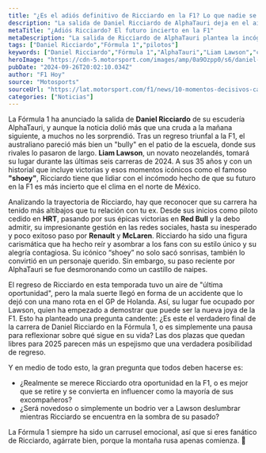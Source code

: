 ```yaml
---
title: "¿Es el adiós definitivo de Ricciardo en la F1? Lo que nadie se atreve a decir"
description: "La salida de Daniel Ricciardo de AlphaTauri deja en el aire su futuro en la F1. ¿Es este el final de su carrera o solo una pausa? Descúbrelo aquí."
metaTitle: "¿Adiós Ricciardo? El futuro incierto en la F1"
metaDescription: "La salida de Ricciardo de AlphaTauri plantea la incógnita: ¿el fin de su carrera en F1 o solo un tropiezo? ¡No te lo pierdas!"
tags: ["Daniel Ricciardo","Fórmula 1","pilotos"]
keywords: ["Daniel Ricciardo","Fórmula 1","AlphaTauri","Liam Lawson","carrera de pilotos"]
heroImage: "https://cdn-5.motorsport.com/images/amp/0a9Ozpp0/s6/daniel-ricciardo-mclaren-1st-p.jpg"
pubDate: "2024-09-26T20:02:10.034Z"
author: "F1 Hoy"
source: "Motosports"
sourceUrl: "https://lat.motorsport.com/f1/news/10-momentos-decisivos-carrera-daniel-ricciardo-f1/10658241/?utm_source=RSS&utm_medium=referral&utm_campaign=RSS-F1&utm_term=News&utm_content=lat"
categories: ["Noticias"]
---
```

La Fórmula 1 ha anunciado la salida de **Daniel Ricciardo** de su escudería AlphaTauri, y aunque la noticia dolió más que una cruda a la mañana siguiente, a muchos no les sorprendió. Tras un regreso triunfal a la F1, el australiano pareció más bien un "bully" en el patio de la escuela, donde sus rivales lo pasaron de largo. **Liam Lawson**, un novato neozelandés, tomará su lugar durante las últimas seis carreras de 2024. A sus 35 años y con un historial que incluye victorias y esos momentos icónicos como el famoso **"shoey"**, Ricciardo tiene que lidiar con el incómodo hecho de que su futuro en la F1 es más incierto que el clima en el norte de México.

Analizando la trayectoria de Ricciardo, hay que reconocer que su carrera ha tenido más altibajos que tu relación con tu ex. Desde sus inicios como piloto cedido en **HRT**, pasando por sus épicas victorias en **Red Bull** y la debo admitir, su impresionante gestión en las redes sociales, hasta su inesperado y poco exitoso paso por **Renault** y **McLaren**. Ricciardo ha sido una figura carismática que ha hecho reír y asombrar a los fans con su estilo único y su alegría contagiosa. Su icónico “shoey” no solo sacó sonrisas, también lo convirtió en un personaje querido. Sin embargo, su paso reciente por AlphaTauri se fue desmoronando como un castillo de naipes.

El regreso de Ricciardo en esta temporada tuvo un aire de "última oportunidad", pero la mala suerte llegó en forma de un accidente que lo dejó con una mano rota en el GP de Holanda. Así, su lugar fue ocupado por Lawson, quien ha empezado a demostrar que puede ser la nueva joya de la F1. Esto ha planteado una pregunta candente: ¿Es este el verdadero final de la carrera de Daniel Ricciardo en la Fórmula 1, o es simplemente una pausa para reflexionar sobre qué sigue en su vida? Las dos plazas que quedan libres para 2025 parecen más un espejismo que una verdadera posibilidad de regreso. 

Y en medio de todo esto, la gran pregunta que todos deben hacerse es: 

- ¿Realmente se merece Ricciardo otra oportunidad en la F1, o es mejor que se retire y se convierta en influencer como la mayoría de sus excompañeros?  
- ¿Será novedoso o simplemente un bodrio ver a Lawson deslumbrar mientras Ricciardo se encuentra en la sombra de su pasado? 

La Fórmula 1 siempre ha sido un carrusel emocional, así que si eres fanático de Ricciardo, agárrate bien, porque la montaña rusa apenas comienza. 🎢


